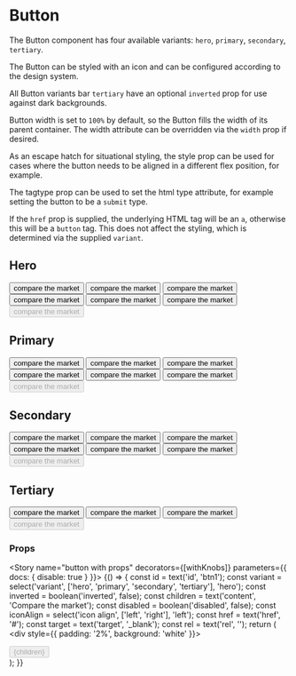 
<Meta title="Components/Button" component={Button} />

# Button

The Button component has four available variants: `hero`, `primary`, `secondary`, `tertiary`.

The Button can be styled with an icon and can be configured according to the design system.

All Button variants bar `tertiary` have an optional `inverted` prop for use against dark backgrounds.

Button width is set to `100%` by default, so the Button fills the width of its parent container. The width
attribute can be overridden via the `width` prop if desired.

As an escape hatch for situational styling, the style prop can be used for cases where the button needs to be aligned in a different flex position, for example.

The tagtype prop can be used to set the html type attribute, for example setting the button to be a `submit` type.

If the `href` prop is supplied, the underlying HTML tag will be an `a`, otherwise this will be a `button` tag. This does not
affect the styling, which is determined via the supplied `variant`.

## Hero
<Preview>
  <Story name="hero button">
    <div style={{ padding: '2%' }}>
      <FluidContainer>
        <Row>
          <Column cols={4}>
            <Button id="hero-btn01" variant="hero" href='#'>compare the market</Button>
          </Column>
          <Column cols={4}>
            <Button id="hero-btn02" variant="hero" icon={faInfoCircle}>compare the market</Button>
          </Column>
          <Column cols={4}>
            <Button id="hero-btn03" variant="hero" icon={faInfoCircle} iconAlign='right'>compare the market</Button>
          </Column>
        </Row>
        <StyledRow>
          <Column cols={4}>
            <Button id="hero-btn04" variant="hero" inverted >compare the market</Button>
          </Column>
          <Column cols={4}>
            <Button id="hero-btn05" variant="hero" inverted icon={faInfoCircle}>compare the market</Button>
          </Column>
          <Column cols={4}>
            <Button id="hero-btn06" variant="hero" inverted icon={faInfoCircle} iconAlign='right'>compare the market</Button>
          </Column>
        </StyledRow>
        <Row>
          <Column cols={4}>
            <Button id="hero-btn07" variant="hero" disabled>compare the market</Button>
          </Column>
        </Row>
      </FluidContainer>
    </div>
  </Story>
</Preview>

## Primary
<Preview>
  <Story name="primary button">
    <div style={{ padding: '2%' }}>
      <FluidContainer>
        <Row>
          <Column cols={4}>
            <Button id="primary-btn01" variant="primary" >compare the market</Button>
          </Column>
          <Column cols={4}>
            <Button id="primary-btn02" variant="primary" icon={faInfoCircle}>compare the market</Button>
          </Column>
          <Column cols={4}>
            <Button id="primary-btn03" variant="primary" icon={faInfoCircle} iconAlign='right'>compare the market</Button>
          </Column>
        </Row>
        <StyledRow>
          <Column cols={4}>
            <Button id="primary-btn04" variant="primary" inverted >compare the market</Button>
          </Column>
          <Column cols={4}>
            <Button id="primary-btn05" variant="primary" inverted icon={faInfoCircle}>compare the market</Button>
          </Column>
          <Column cols={4}>
            <Button id="primary-btn06" variant="primary" inverted icon={faInfoCircle} iconAlign='right'>compare the market</Button>
          </Column>
        </StyledRow>
        <Row>
          <Column cols={4}>
            <Button id="primary-btn07" variant="primary" disabled>compare the market</Button>
          </Column>
        </Row>
      </FluidContainer>
    </div>
  </Story>
</Preview>

## Secondary
<Preview>
  <Story name="secondary button">
    <div style={{ padding: '2%' }}>
      <FluidContainer>
        <Row>
          <Column cols={4}>
            <Button id="secondary-btn01" variant="secondary" >compare the market</Button>
          </Column>
          <Column cols={4}>
            <Button id="secondary-btn02" variant="secondary" icon={faInfoCircle}>compare the market</Button>
          </Column>
          <Column cols={4}>
            <Button id="secondary-btn03" variant="secondary" icon={faInfoCircle} iconAlign='right'>compare the market</Button>
          </Column>
        </Row>
        <StyledRow>
          <Column cols={4}>
            <Button id="secondary-btn04" variant="secondary" inverted >compare the market</Button>
          </Column>
          <Column cols={4}>
            <Button id="secondary-btn05" variant="secondary" inverted icon={faInfoCircle}>compare the market</Button>
          </Column>
          <Column cols={4}>
            <Button id="secondary-btn06" variant="secondary" inverted icon={faInfoCircle} iconAlign='right'>compare the market</Button>
          </Column>
        </StyledRow>
        <Row>
          <Column cols={4}>
            <Button id="secondary-btn07" variant="secondary" disabled>compare the market</Button>
          </Column>
        </Row>
      </FluidContainer>
    </div>
  </Story>
</Preview>

## Tertiary
<Preview>
  <Story name="tertiary button">
    <div style={{ padding: '2%'}}>
      <FluidContainer>
        <Row>
          <Column cols={4}>
            <Button id="tertiary-btn01" variant="tertiary" >compare the market</Button>
          </Column>
          <Column cols={4}>
            <Button id="tertiary-btn02" variant="tertiary" icon={faInfoCircle}>compare the market</Button>
          </Column>
          <Column cols={4}>
            <Button id="tertiary-btn03" variant="tertiary" icon={faInfoCircle} iconAlign='right'>compare the market</Button>
          </Column>
        </Row>
        <Row>
          <Column cols={4}>
            <Button id="tertiary-btn04" variant="tertiary" disabled>compare the market</Button>
          </Column>
        </Row>
      </FluidContainer>
    </div>
  </Story>
</Preview>

### Props

<Props of={Button} />

<Story name="button with props" decorators={[withKnobs]} parameters={{ docs: { disable: true } }}>
  {() => {
    const id = text('id', 'btn1');
    const variant = select('variant', ['hero', 'primary', 'secondary', 'tertiary'], 'hero');
    const inverted = boolean('inverted', false);
    const children = text('content', 'Compare the market');
    const disabled = boolean('disabled',  false);
    const iconAlign = select('icon align', ['left', 'right'], 'left');
    const href = text('href', '#');
    const target = text('target', '_blank');
    const rel = text('rel', '');
    return (
      <div style={{ padding: '2%', background: 'white' }}>
        <div>
          <Button
            id={id}
            variant={variant}
            inverted={inverted}
            disabled={disabled}
            icon={faInfoCircle}
            iconAlign={iconAlign}
            href={href}
            target={target}
            rel={rel}
          >
            {children}
          </Button>
        </div>
      </div>
    );
  }}
</Story>
